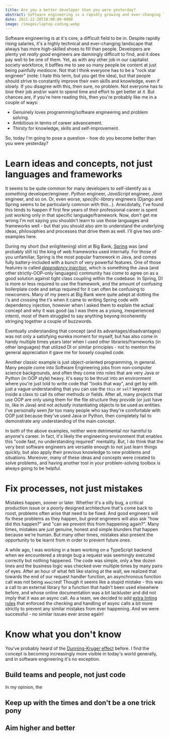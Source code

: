 ```yaml
---
title: Are you a better developer than you were yesterday?
abstract: Software engineering is a rapidly growing and ever-changing landscape. If you don't "level up" continuously, you won't advance continuously.
date: 2021-12-28T18:00:00-0000
image: /images/laptop-coding.webp
---
```


Software engineering is at it's core, a difficult field to be in. Despite rapidly rising salaries, it's a highly technical and ever-changing landscape that always has more high-skilled shoes to fill than people. Developers are plenty yet _really good_ engineers are damningly difficult to find, and it does pay well to be one of them. Yet, as with any other job in our capitalist society workforce, it baffles me to see so many people be content at just being painfully _mediocre_. Not that I think everyone has to be a "rock star engineer" (note: I hate this term, but you get the idea), but that people should strive to constantly improve their own skills and knowledge, even if slowly. If you disagree with this, then sure, no problem. Not everyone has to _love_ their job and/or want to spend time and effort to get better at it. But chances are, if you're here reading this, then you're probably like me in a couple of ways:

- Genuinely loves programming/software engineering and problem solving.
- Ambitious in terms of career advancement.
- Thirsty for knowledge, skills and self-improvement.

So, today I'm going to pose a question - how do you become better than you were yesterday?

# Learn ideas and concepts, not just languages and frameworks
It seems to be quite common for many developers to self-identify as a _something_ developer/engineer. _Python_ engineer, _JavaScript_ engineer, _Java_ engineer, and so on. Or, even worse, _specific-library_ engineers (Django and Spring seems to be particularly common with this...). Anecdotally, I've found this tends to happen if first few years of their professional career is spent just working only in that specific language/framework. Now, don't get me wrong I'm not saying you shouldn't learn to use those languages and frameworks well - but that you should also aim to understand the underlying ideas, philosophies and processes that drive them as well. I'll give two _anti_-examples here.

During my short (but enlightening) stint at Big Bank, [Spring](https://spring.io/) was (and probably still is) the king of web frameworks used internally. For those of you unfamiliar, Spring is the most popular framework in Java, and comes fully battery-included with a bunch of very powerful features. One of those features is called [_dependency injection_](https://stackify.com/dependency-injection/), which is something the Java (and other strictly-OOP-only languages) community has come to agree on as a good solution against tight class coupling within the codebase. In Spring, DI is more or less required to use the framework, and the amount of confusing boilerplate code and setup required for it can often be confusing to newcomers. Many of my peers at Big Bank were quite adept at dotting the i's and crossing the t's when it came to writing Spring code with dependency injection, however when I asked them to explain the actual concept and why it was good (as I was there as a young, inexperienced intern), most of them struggled to say anything beyong incoherently stringing together a couple of buzzwords.

Eventually understanding that concept (and its advantages/disadvantages) was not only a satisfying eureka moment for myself, but has also come in handy multiple times years later when I used other libraries/frameworks (in other languages) that utilized DI or similar principles - not to mention the general appreciation it gave me for loosely coupled code.

Another classic example is just object-oriented programming, in general. Many people come into Software Engineering jobs from non-computer science backgrounds, and often they come into roles that are very Java or Python (in OOP style) heavy. It's easy to be thrust into an environment where you're just told to write code that "looks that way", and get by with just a vague understanding that you can use the `this` or `self` keyword inside a class to call its other methods or fields. After all, many projects that use OOP are only using them for the file structure they provide (or just have to, like in Java) and not _actually_ instantiating objects to be used as entities. I've personally seen _far_ too many people who say they're comfortable with OOP just because they've used Java or Python, then completely fail to demonstrate any understanding of the main concept.

In both of the above examples, neither were detrimental nor harmful to anyone's career. In fact, it's likely the engineering environment that enables this "code fast, no understanding required" mentality. But, I do think that the very best software engineers are versatile enough to not just learn things quickly, but also apply their previous knowledge to new problems and situations. Moreover, many of these ideas and concepts were created to solve problems, and having another tool in your problem-solving toolbox is always going to be helpful.

# Fix processes, not just mistakes

Mistakes happen, sooner or later. Whether it's a silly bug, a critical production issue or a poorly designed architecture that's come back to roost, problems often arise that need to be fixed. And good engineers will fix these problems as they happen, but _great_ engineers will also ask "how did this happen?" and "can we prevent this from happening again?". Many times, mistakes are just genuine, honest and simple blunders that happen because we're human. But many other times, mistakes also present the opportunity to be learnt from in order to prevent future ones.

A while ago, I was working in a team working on a TypeScript backend when we encountered a strange bug a request was seemingly executed correctly but nothing happened. The code was simple, only a few dozen lines and the business logic was checked over multiple times by many pairs of eyes. After an hour of what felt like staring at the wall, we realized that towards the end of our request handler function, an asynchronous function call was not being `await`ed! Though it seems like a stupid mistake - this was a call to an external library for a function that hadn't been used elsewhere before, and whose online documentation was a bit lackluster and did not imply that it was an async call. As a team, we decided to add [extra linting rules](https://github.com/typescript-eslint/typescript-eslint/blob/main/packages/eslint-plugin/docs/rules/no-floating-promises.md) that enforced the checking and handling of async calls a bit more strictly to prevent any similar mistakes from ever happening. And we were successful - no similar issues ever arose again!

# Know what you don't know

You've probably heard of the [Dunning-Kruger effect](https://en.wikipedia.org/wiki/Dunning%E2%80%93Kruger_effect) before. I find the concept is becoming increasingly more visible in today's world generally, and in software engineering it's no exception.

## Build teams and people, not just code

In my opinion, the 

## Keep up with the times and don't be a one trick pony

## Aim higher and better
